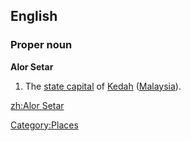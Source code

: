 ==English==
===Proper noun===
'''Alor Setar'''
#The [[state capital]] of [[Kedah]] ([[Malaysia]]).

[[Category:Places]]

[[zh:Alor Setar]]